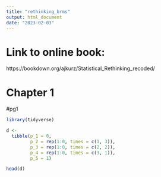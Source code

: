 ```yaml
---
title: "rethinking_brms"
output: html_document
date: "2023-02-03"
---
```


# Link to online book: 
https://bookdown.org/ajkurz/Statistical_Rethinking_recoded/

# Chapter 1
#pg1


```r
library(tidyverse)
```

```r
d <-
  tibble(p_1 = 0,
         p_2 = rep(1:0, times = c(1, 3)),
         p_3 = rep(1:0, times = c(2, 2)),
         p_4 = rep(1:0, times = c(3, 1)),
         p_5 = 1)

head(d)
```


